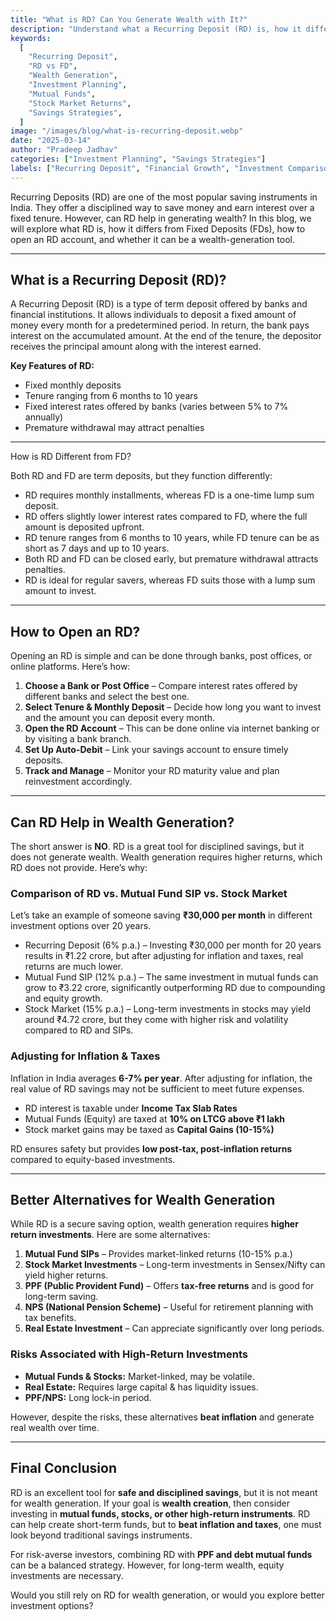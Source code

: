 ---
title: "What is RD? Can You Generate Wealth with It?"
description: "Understand what a Recurring Deposit (RD) is, how it differs from an FD, and whether it can help in wealth generation. Compare RD returns with mutual funds and stocks, and explore better investment alternatives."
keywords:
  [
    "Recurring Deposit",
    "RD vs FD",
    "Wealth Generation",
    "Investment Planning",
    "Mutual Funds",
    "Stock Market Returns",
    "Savings Strategies",
  ]
image: "/images/blog/what-is-recurring-deposit.webp"
date: "2025-03-14"
author: "Pradeep Jadhav"
categories: ["Investment Planning", "Savings Strategies"]
labels: ["Recurring Deposit", "Financial Growth", "Investment Comparison"]
---

Recurring Deposits (RD) are one of the most popular saving instruments in India. They offer a disciplined way to save money and earn interest over a fixed tenure. However, can RD help in generating wealth? In this blog, we will explore what RD is, how it differs from Fixed Deposits (FDs), how to open an RD account, and whether it can be a wealth-generation tool.

---

## **What is a Recurring Deposit (RD)?**

A Recurring Deposit (RD) is a type of term deposit offered by banks and financial institutions. It allows individuals to deposit a fixed amount of money every month for a predetermined period. In return, the bank pays interest on the accumulated amount. At the end of the tenure, the depositor receives the principal amount along with the interest earned.

**Key Features of RD:**

- Fixed monthly deposits
- Tenure ranging from 6 months to 10 years
- Fixed interest rates offered by banks (varies between 5% to 7% annually)
- Premature withdrawal may attract penalties

---

How is RD Different from FD?

Both RD and FD are term deposits, but they function differently:

- RD requires monthly installments, whereas FD is a one-time lump sum deposit.
- RD offers slightly lower interest rates compared to FD, where the full amount is deposited upfront.
- RD tenure ranges from 6 months to 10 years, while FD tenure can be as short as 7 days and up to 10 years.
- Both RD and FD can be closed early, but premature withdrawal attracts penalties.
- RD is ideal for regular savers, whereas FD suits those with a lump sum amount to invest.

---

## **How to Open an RD?**

Opening an RD is simple and can be done through banks, post offices, or online platforms. Here’s how:

1. **Choose a Bank or Post Office** – Compare interest rates offered by different banks and select the best one.
2. **Select Tenure & Monthly Deposit** – Decide how long you want to invest and the amount you can deposit every month.
3. **Open the RD Account** – This can be done online via internet banking or by visiting a bank branch.
4. **Set Up Auto-Debit** – Link your savings account to ensure timely deposits.
5. **Track and Manage** – Monitor your RD maturity value and plan reinvestment accordingly.

---

## **Can RD Help in Wealth Generation?**

The short answer is **NO**. RD is a great tool for disciplined savings, but it does not generate wealth. Wealth generation requires higher returns, which RD does not provide. Here’s why:

### **Comparison of RD vs. Mutual Fund SIP vs. Stock Market**

Let’s take an example of someone saving **₹30,000 per month** in different investment options over 20 years.

- Recurring Deposit (6% p.a.) – Investing ₹30,000 per month for 20 years results in ₹1.22 crore, but after adjusting for inflation and taxes, real returns are much lower.
- Mutual Fund SIP (12% p.a.) – The same investment in mutual funds can grow to ₹3.22 crore, significantly outperforming RD due to compounding and equity growth.
- Stock Market (15% p.a.) – Long-term investments in stocks may yield around ₹4.72 crore, but they come with higher risk and volatility compared to RD and SIPs.

### **Adjusting for Inflation & Taxes**

Inflation in India averages **6-7% per year**. After adjusting for inflation, the real value of RD savings may not be sufficient to meet future expenses.

- RD interest is taxable under **Income Tax Slab Rates**
- Mutual Funds (Equity) are taxed at **10% on LTCG above ₹1 lakh**
- Stock market gains may be taxed as **Capital Gains (10-15%)**

RD ensures safety but provides **low post-tax, post-inflation returns** compared to equity-based investments.

---

## **Better Alternatives for Wealth Generation**

While RD is a secure saving option, wealth generation requires **higher return investments**. Here are some alternatives:

1. **Mutual Fund SIPs** – Provides market-linked returns (10-15% p.a.)
2. **Stock Market Investments** – Long-term investments in Sensex/Nifty can yield higher returns.
3. **PPF (Public Provident Fund)** – Offers **tax-free returns** and is good for long-term saving.
4. **NPS (National Pension Scheme)** – Useful for retirement planning with tax benefits.
5. **Real Estate Investment** – Can appreciate significantly over long periods.

### **Risks Associated with High-Return Investments**

- **Mutual Funds & Stocks:** Market-linked, may be volatile.
- **Real Estate:** Requires large capital & has liquidity issues.
- **PPF/NPS:** Long lock-in period.

However, despite the risks, these alternatives **beat inflation** and generate real wealth over time.

---

## **Final Conclusion**

RD is an excellent tool for **safe and disciplined savings**, but it is not meant for wealth generation. If your goal is **wealth creation**, then consider investing in **mutual funds, stocks, or other high-return instruments**. RD can help create short-term funds, but to **beat inflation and taxes**, one must look beyond traditional savings instruments.

For risk-averse investors, combining RD with **PPF and debt mutual funds** can be a balanced strategy. However, for long-term wealth, equity investments are necessary.

Would you still rely on RD for wealth generation, or would you explore better investment options?
